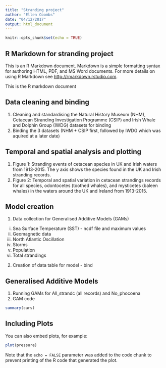 ```yaml
---
title: "Stranding project"
author: "Ellen Coombs"
date: "04/12/2017"
output: html_document
---
```


```r
knitr::opts_chunk$set(echo = TRUE)
```

## R Markdown for stranding project 

This is an R Markdown document. Markdown is a simple formatting syntax for authoring HTML, PDF, and MS Word documents. For more details on using R Markdown see <http://rmarkdown.rstudio.com>.

This is the R markdown document 

## Data cleaning and binding 

1. Cleaning and standardising the Natural History Museum (NHM), Cetacean Stranding Investigation Programme (CSIP) and Irish Whale and Dolphin Group (IWDG) datasets for binding 
2. Binding the 3 datasets (NHM + CSIP first, followed by IWDG which was aquired at a later date)

## Temporal and spatial analysis and plotting 

1. Figure 1: Stranding events of cetacean species in UK and Irish waters from 1913-2015. The y axis shows the species found in the UK and Irish stranding records. 
2. Figure 2: Temporal and spatial variation in cetacean strandings records for all species, odontocetes (toothed whales), and mysticetes (baleen whales) in the waters around the UK and Ireland from 1913-2015. 

## Model creation 

1. Data collection for Generalised Additive Models (GAMs)
i. Sea Surface Temperature (SST) - ncdf file and maximum values 
ii. Geomagnetic data 
iii. North Atlantic Oscillation 
iv. Storms 
v. Population 
vi. Total strandings 

2. Creation of data table for model - bind 

## Generalised Additive Models 

1. Running GAMs for All_strandc (all records) and No_phocoena 
2. GAM code 


```r
summary(cars)
```

## Including Plots

You can also embed plots, for example:

```r
plot(pressure)
```

Note that the `echo = FALSE` parameter was added to the code chunk to prevent printing of the R code that generated the plot.
